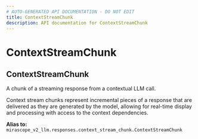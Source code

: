 ```yaml
---
# AUTO-GENERATED API DOCUMENTATION - DO NOT EDIT
title: ContextStreamChunk
description: API documentation for ContextStreamChunk
---
```


# ContextStreamChunk

## <ApiType type="Alias" path="responses/context_structured_stream/ContextStreamChunk" symbolName="ContextStreamChunk" /> ContextStreamChunk

A chunk of a streaming response from a contextual LLM call.

Context stream chunks represent incremental pieces of a response that are delivered
as they are generated by the model, allowing for real-time display and processing
with access to the context dependencies.


**Alias to:** `mirascope_v2_llm.responses.context_stream_chunk.ContextStreamChunk`
